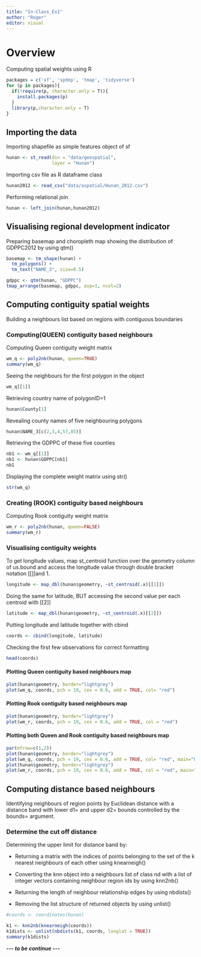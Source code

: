 ```yaml
---
title: "In-Class_Ex1"
author: "Roger"
editor: visual
---
```


# Overview

Computing spatial weights using R

```r
packages = c('sf', 'spdep', 'tmap', 'tidyverse')
for (p in packages){
  if(!require(p, character.only = T)){
    install.packages(p)
  }
  library(p,character.only = T)
}
```

## Importing the data

Importing shapefile as simple features object of sf

```r
hunan <- st_read(dsn = "data/geospatial", 
                 layer = "Hunan")
```

Importing csv file as R dataframe class

```r
hunan2012 <- read_csv("data/aspatial/Hunan_2012.csv")
```

Performing relational join

```r
hunan <- left_join(hunan,hunan2012)
```

## Visualising regional development indicator

Preparing basemap and choropleth map showing the distribution of GDPPC2012 by using qtm()

```r
basemap <- tm_shape(hunan) +
  tm_polygons() +
  tm_text("NAME_3", size=0.5)

gdppc <- qtm(hunan, "GDPPC")
tmap_arrange(basemap, gdppc, asp=1, ncol=2)
```

## Computing contiguity spatial weights

Building a neighbours list based on regions with contiguous boundaries

### Computing(QUEEN) contiguity based neighbours

Computing Queen contiguity weight matrix

```r
wm_q <- poly2nb(hunan, queen=TRUE)
summary(wm_q)
```

Seeing the neighbours for the first polygon in the object

```r
wm_q[[1]]
```

Retrieving country name of polygonID=1

```r
hunan$County[1]
```

Revealing county names of five neighbouring polygons

```r
hunan$NAME_3[c(2,3,4,57,85)]
```

Retrieving the GDPPC of these five counties

```r
nb1 <- wm_q[[1]]
nb1 <- hunan$GDPPC[nb1]
nb1
```

Displaying the complete weight matrix using str()

```r
str(wm_q)
```

### Creating (ROOK) contiguity based neighbours

Computing Rook contiguity weight matrix

```r
wm_r <- poly2nb(hunan, queen=FALSE)
summary(wm_r)
```

### Visualising contiguity weights

To get longitude values, map st_centroid function over the geometry column of us.bound and access the longitude value through double bracket notation \[\[\]\]and 1.

```r
longitude <- map_dbl(hunan$geometry, ~st_centroid(.x)[[1]])
```

Doing the same for latitude, BUT accessing the second value per each centroid with \[\[2\]\]

```r
latitude <- map_dbl(hunan$geometry, ~st_centroid(.x)[[2]])
```

Putting longitude and latitude together with cbind

```r
coords <- cbind(longitude, latitude)
```

Checking the first few observations for correct formatting

```r
head(coords)
```

#### Plotting Queen contiguity based neighbours map

```r
plot(hunan$geometry, border="lightgrey")
plot(wm_q, coords, pch = 19, cex = 0.6, add = TRUE, col= "red")
```

#### Plotting Rook contiguity based neighbours map

```r
plot(hunan$geometry, border="lightgrey")
plot(wm_r, coords, pch = 19, cex = 0.6, add = TRUE, col = "red")
```

#### Plotting both Queen and Rook contiguity based neighbours map

```r
par(mfrow=c(1,2))
plot(hunan$geometry, border="lightgrey")
plot(wm_q, coords, pch = 19, cex = 0.6, add = TRUE, col= "red", main="Queen Contiguity")
plot(hunan$geometry, border="lightgrey")
plot(wm_r, coords, pch = 19, cex = 0.6, add = TRUE, col = "red", main="Rook Contiguity")
```

## Computing distance based neighbours

Identifying neighbours of region points by Euclidean distance with a distance band with lower d1= and upper d2= bounds controlled by the bounds= argument.

### Determine the cut off distance

Determining the upper limit for distance band by:

-   Returning a matrix with the indices of points belonging to the set of the k nearest neighbours of each other using knearneigh()

-   Converting the knn object into a neighbours list of class nd with a list of integer vectors containing neighbour region ids by using knn2nb()

-   Returning the length of neighbour relationship edges by using nbdists()

-   Removing the list structure of returned objects by using unlist()

```r
#coords <- coordinates(hunan)

k1 <- knn2nb(knearneigh(coords))
k1dists <- unlist(nbdists(k1, coords, longlat = TRUE))
summary(k1dists)
```

***\-\-- to be continue \-\--***
